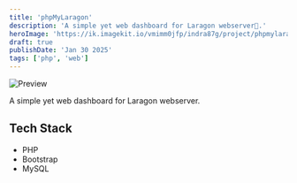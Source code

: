 ```yaml
---
title: 'phpMyLaragon'
description: 'A simple yet web dashboard for Laragon webserver🐘.'
heroImage: 'https://ik.imagekit.io/vmimm0jfp/indra87g/project/phpmylaragon.png'
draft: true
publishDate: 'Jan 30 2025'
tags: ['php', 'web']
---
```


![Preview](https://ik.imagekit.io/vmimm0jfp/indra87g/project/phpmylaragon.png)

A simple yet web dashboard for Laragon webserver.

## Tech Stack

- PHP 
- Bootstrap
- MySQL
